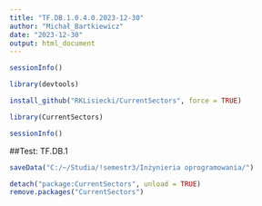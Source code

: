 ---
title: "TF.DB.1.0.4.0.2023-12-30"
author: "Michał_Bartkiewicz"
date: "2023-12-30"
output: html_document
---

```{r}
sessionInfo()

library(devtools)

install_github("RKLisiecki/CurrentSectors", force = TRUE)

library(CurrentSectors)

sessionInfo()
```

##Test: TF.DB.1

```{r}
saveData("C:/~/Studia/!semestr3/Inżynieria oprogramowania/")
```

```{r}
detach("package:CurrentSectors", unload = TRUE)
remove.packages("CurrentSectors")
```
